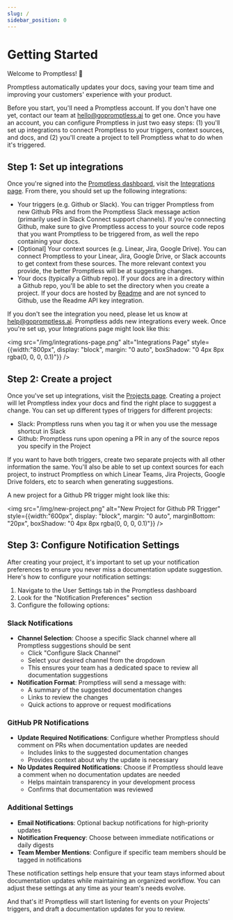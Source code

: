 ```yaml
---
slug: /
sidebar_position: 0
---
```


# Getting Started

Welcome to Promptless! 🎉

Promptless automatically updates your docs, saving your team time and improving your customers' experience with your product.

Before you start, you'll need a Promptless account. If you don't have one yet, contact our team at [hello@gopromptless.ai](mailto:hello@gopromptless.ai) to get one. Once you have an account, you can configure Promptless in just two easy steps: (1) you'll set up integrations to connect Promptless to your triggers, context sources, and docs, and (2) you'll create a project to tell Promptless what to do when it's triggered.

## Step 1: Set up integrations

Once you're signed into the [Promptless dashboard](https://app.gopromptless.ai/), visit the [Integrations page](https://app.gopromptless.ai/integrations). From there, you should set up the following integrations:

* Your triggers (e.g. Github or Slack). You can trigger Promptless from new Github PRs and from the Promptless Slack message action (primarily used in Slack Connect support channels). If you're connecting Github, make sure to give Promptless access to your source code repos that you want Promptless to be triggered from, as well the repo containing your docs.  
* [Optional] Your context sources (e.g. Linear, Jira, Google Drive). You can connect Promptless to your Linear, Jira, Google Drive, or Slack accounts to get context from these sources. The more relevant context you provide, the better Promptless will be at suggesting changes.
* Your docs (typically a Github repo). If your docs are in a directory within a Github repo, you'll be able to set the directory when you create a project. If your docs are hosted by [Readme](https://readme.com/) and are not synced to Github, use the Readme API key integration. 

If you don't see the integration you need, please let us know at [help@gopromptless.ai](mailto:help@gopromptless.ai). Promptless adds new integrations every week. Once you're set up, your Integrations page might look like this:

<img src="/img/integrations-page.png" alt="Integrations Page" style={{width:"800px", display: "block", margin: "0 auto", boxShadow: "0 4px 8px rgba(0, 0, 0, 0.1)"}} />

## Step 2: Create a project

Once you've set up integrations, visit the [Projects page](https://app.gopromptless.ai/projects). Creating a project will let Promptless index your docs and find the right place to sugggest a change. You can set up different types of triggers for different projects:
- Slack: Promptless runs when you tag it or when you use the message shortcut in Slack
- Github: Promptless runs upon opening a PR in any of the source repos you specify in the Project

If you want to have both triggers, create two separate projects with all other information the same. You'll also be able to set up context sources for each project, to instruct Promptless on which Linear Teams, Jira Projects, Google Drive folders, etc to search when generating suggestions. 

A new project for a Github PR trigger might look like this:

<img src="/img/new-project.png" alt="New Project for Github PR Trigger" style={{width:"600px", display: "block", margin: "0 auto", marginBottom: "20px", boxShadow: "0 4px 8px rgba(0, 0, 0, 0.1)"}} />

## Step 3: Configure Notification Settings

After creating your project, it's important to set up your notification preferences to ensure you never miss a documentation update suggestion. Here's how to configure your notification settings:

1. Navigate to the User Settings tab in the Promptless dashboard
2. Look for the "Notification Preferences" section
3. Configure the following options:

### Slack Notifications
* **Channel Selection**: Choose a specific Slack channel where all Promptless suggestions should be sent
  - Click "Configure Slack Channel"
  - Select your desired channel from the dropdown
  - This ensures your team has a dedicated space to review all documentation suggestions
* **Notification Format**: Promptless will send a message with:
  - A summary of the suggested documentation changes
  - Links to review the changes
  - Quick actions to approve or request modifications

### GitHub PR Notifications
* **Update Required Notifications**: Configure whether Promptless should comment on PRs when documentation updates are needed
  - Includes links to the suggested documentation changes
  - Provides context about why the update is necessary
* **No Updates Required Notifications**: Choose if Promptless should leave a comment when no documentation updates are needed
  - Helps maintain transparency in your development process
  - Confirms that documentation was reviewed

### Additional Settings
* **Email Notifications**: Optional backup notifications for high-priority updates
* **Notification Frequency**: Choose between immediate notifications or daily digests
* **Team Member Mentions**: Configure if specific team members should be tagged in notifications

These notification settings help ensure that your team stays informed about documentation updates while maintaining an organized workflow. You can adjust these settings at any time as your team's needs evolve.

And that's it! Promptless will start listening for events on your Projects' triggers, and draft a documentation updates for you to review.